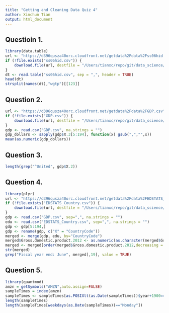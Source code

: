```yaml
---
title: "Getting and Cleaning Data Quiz 4"
author: Xinchun Tian
output: html_document
---
```


## Questioin 1.
```r
library(data.table)
url <- "https://d396qusza40orc.cloudfront.net/getdata%2Fdata%2Fss06hid.csv"
if (!file.exists("ss06hid.csv")) {
    download.file(url, destfile = "/Users/tianxc/repo/git/data_science/Getting_and_Cleaning_Data/Quiz/ss06hid.csv", method="curl")
}
dt <- read.table("ss06hid.csv", sep = ",", header = TRUE)
head(dt)
strsplit(names(dt),"wgtp")[[123]]
```

## Question 2.
```r
url <- "https://d396qusza40orc.cloudfront.net/getdata%2Fdata%2FGDP.csv"
if (!file.exists("GDP.csv")) {
    download.file(url, destfile = "/Users/tianxc/repo/git/data_science/Getting_and_Cleaning_Data/Quiz/GDP.csv", method="curl")
}
gdp <- read.csv("GDP.csv", na.strings = "")
gdp_dollars <- sapply(gdp$X.3[5:194], function(x) gsub(",","",x))
mean(as.numeric(gdp_dollars))
```

## Question 3.
```r
length(grep("^United", gdp$X.2))
```

## Question 4.
```r
library(plyr)
url <- "https://d396qusza40orc.cloudfront.net/getdata%2Fdata%2FEDSTATS_Country.csv"
if (!file.exists("EDSTATS_Country.csv")) {
    download.file(url, destfile = "/Users/tianxc/repo/git/data_science/Getting_and_Cleaning_Data/Quiz/EDSTATS_Country.csv", method="curl")
}
gdp <- read.csv("GDP.csv", sep=",", na.strings = "")
edu <- read.csv("EDSTATS_Country.csv", sep=",", na.strings = "")
gdp <- gdp[5:194,]
gdp <- rename(gdp, c("X" = "CountryCode"))
merged <- merge(gdp, edu, by="CountryCode")
merged$Gross.domestic.product.2012 <- as.numeric(as.character(merged$Gross.domestic.product.2012))
merged <- merged[order(merged$Gross.domestic.product.2012,decreasing = TRUE),]
str(merged)
grep("Fiscal year end: June", merged[,19], value = TRUE)
```

## Question 5.
```r
library(quantmod)
amzn = getSymbols("AMZN",auto.assign=FALSE)
sampleTimes = index(amzn) 
sampleTimes <- sampleTimes[as.POSIXlt(as.Date(sampleTimes))$year+1900=="2012"]
length(sampleTimes)
length(sampleTimes[weekdays(as.Date(sampleTimes))=="Monday"])
```
